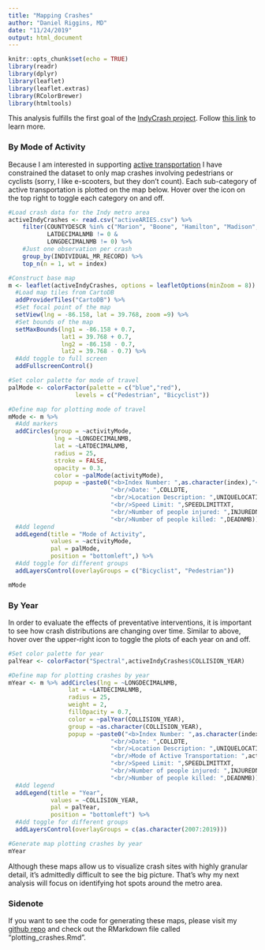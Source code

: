 ```yaml
---
title: "Mapping Crashes"
author: "Daniel Riggins, MD"
date: "11/24/2019"
output: html_document
---
```


```r
knitr::opts_chunk$set(echo = TRUE)
library(readr)
library(dplyr)
library(leaflet)
library(leaflet.extras)
library(RColorBrewer)
library(htmltools)
```

This analysis fulfills the first goal of the [IndyCrash project](https://osf.io/hr7kz/?view_only=411ac3d63b2340ae9f0e123727817396). Follow [this link](https://osf.io/hr7kz/wiki/home/?view_only=411ac3d63b2340ae9f0e123727817396) to learn more.

### By Mode of Activity

Because I am interested in supporting [active transportation](https://www.transportation.gov/mission/health/active-transportation) I have constrained the dataset to only map crashes involving pedestrians or cyclists (sorry, I like e-scooters, but they don't count). Each sub-category of active transportation is plotted on the map below. Hover over the icon on the top right to toggle each category on and off.

```r


#Load crash data for the Indy metro area
activeIndyCrashes <- read.csv("activeARIES.csv") %>%
    filter(COUNTYDESCR %in% c("Marion", "Boone", "Hamilton", "Madison", "Hancock", "Shelby", "Johnson", "Morgan", "Hendricks") &
           LATDECIMALNMB != 0 &
           LONGDECIMALNMB != 0) %>%
    #Just one observation per crash
    group_by(INDIVIDUAL_MR_RECORD) %>%
    top_n(n = 1, wt = index)

#Construct base map
m <- leaflet(activeIndyCrashes, options = leafletOptions(minZoom = 8)) %>%
  #Load map tiles from CartoDB
  addProviderTiles("CartoDB") %>% 
  #Set focal point of the map
  setView(lng = -86.158, lat = 39.768, zoom =9) %>%
  #Set bounds of the map
  setMaxBounds(lng1 = -86.158 + 0.7,
               lat1 = 39.768 + 0.7,
               lng2 = -86.158 - 0.7,
               lat2 = 39.768 - 0.7) %>%
  #Add toggle to full screen
  addFullscreenControl()

#Set color palette for mode of travel
palMode <- colorFactor(palette = c("blue","red"),
                   levels = c("Pedestrian", "Bicyclist"))

#Define map for plotting mode of travel
mMode <- m %>%
  #Add markers
  addCircles(group = ~activityMode,
             lng = ~LONGDECIMALNMB,
             lat = ~LATDECIMALNMB,
             radius = 25,
             stroke = FALSE,
             opacity = 0.3,
             color = ~palMode(activityMode),
             popup = ~paste0("<b>Index Number: ",as.character(index),"</b>",
                             "<br/>Date: ",COLLDTE,
                             "<br/>Location Description: ",UNIQUELOCATIONID,
                             "<br/>Speed Limit: ",SPEEDLIMITTXT,
                             "<br/>Number of people injured: ",INJUREDNMB,
                             "<br/>Number of people killed: ",DEADNMB)) %>%
  #Add legend
  addLegend(title = "Mode of Activity",
            values = ~activityMode,
            pal = palMode,
            position = "bottomleft",) %>%
  #Add toggle for different groups
  addLayersControl(overlayGroups = c("Bicyclist", "Pedestrian"))

mMode
```

### By Year

In order to evaluate the effects of preventative interventions, it is important to see how crash distributions are changing over time. Similar to above, hover over the upper-right icon to toggle the plots of each year on and off.

```r

#Set color palette for year
palYear <- colorFactor("Spectral",activeIndyCrashes$COLLISION_YEAR)

#Define map for plotting crashes by year
mYear <- m %>% addCircles(lng = ~LONGDECIMALNMB,
                 lat = ~LATDECIMALNMB,
                 radius = 25,
                 weight = 2,
                 fillOpacity = 0.7,
                 color = ~palYear(COLLISION_YEAR),
                 group = ~as.character(COLLISION_YEAR),
                 popup = ~paste0("<b>Index Number: ",as.character(index),"</b>",
                             "<br/>Date: ",COLLDTE,
                             "<br/>Location Description: ",UNIQUELOCATIONID,
                             "<br/>Mode of Active Transportation: ",activityMode,
                             "<br/>Speed Limit: ",SPEEDLIMITTXT,
                             "<br/>Number of people injured: ",INJUREDNMB,
                             "<br/>Number of people killed: ",DEADNMB))  %>%
  #Add legend
  addLegend(title = "Year",
            values = ~COLLISION_YEAR,
            pal = palYear,
            position = "bottomleft") %>%
  #Add toggle for different groups
  addLayersControl(overlayGroups = c(as.character(2007:2019)))

#Generate map plotting crashes by year
mYear
```

Although these maps allow us to visualize crash sites with highly granular detail, it's admittedly difficult to see the big picture. That's why my next analysis will focus on identifying hot spots around the metro area.

### Sidenote

If you want to see the code for generating these maps, please visit my [github repo](https://github.com/andtheWings/IndyCrash) and check out the RMarkdown file called "plotting_crashes.Rmd".

